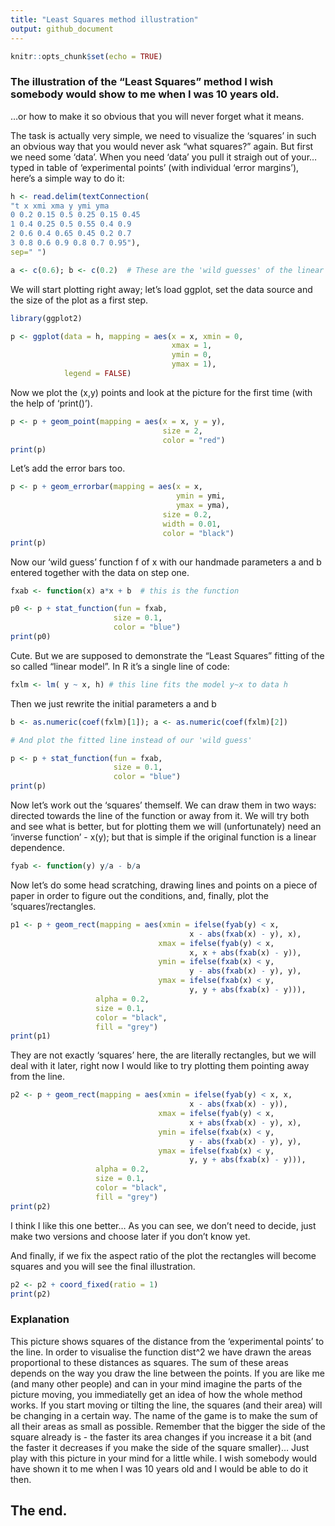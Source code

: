 ```yaml
---
title: "Least Squares method illustration"
output: github_document
---
```


```r
knitr::opts_chunk$set(echo = TRUE)
```

### The illustration of the "Least Squares" method I wish somebody would show to me when I was 10 years old.

...or how to make it so obvious that you will never forget what it means.

The task is actually very simple, we need to visualize the 'squares' in such an obvious way that you would never ask "what squares?" again. But first we need some 'data'. When you need 'data' you pull it straigh out of your... typed in table of 'experimental points' (with individual 'error margins'), here's a simple way to do it:

```r
h <- read.delim(textConnection(
"t x xmi xma y ymi yma
0 0.2 0.15 0.5 0.25 0.15 0.45
1 0.4 0.25 0.5 0.55 0.4 0.9
2 0.6 0.4 0.65 0.45 0.2 0.7
3 0.8 0.6 0.9 0.8 0.7 0.95"), 
sep=" ")

a <- c(0.6); b <- c(0.2)  # These are the 'wild guesses' of the linear model coefficients (see below)
```

We will start plotting right away; let's load ggplot, set the data source and the size of the plot as a first step.

```r
library(ggplot2)

p <- ggplot(data = h, mapping = aes(x = x, xmin = 0, 
                                    xmax = 1, 
                                    ymin = 0, 
                                    ymax = 1),
            legend = FALSE)
```

Now we plot the (x,y) points and look at the picture for the first time (with the help of 'print()').

```r
p <- p + geom_point(mapping = aes(x = x, y = y), 
                                  size = 2, 
                                  color = "red")
print(p)
```

Let's add the error bars too.

```r
p <- p + geom_errorbar(mapping = aes(x = x, 
                                     ymin = ymi, 
                                     ymax = yma), 
                                  size = 0.2, 
                                  width = 0.01, 
                                  color = "black")
print(p)
```

Now our 'wild guess' function f of x with our handmade parameters a and b entered together with the data on step one.

```r
fxab <- function(x) a*x + b  # this is the function

p0 <- p + stat_function(fun = fxab, 
                       size = 0.1, 
                       color = "blue")
print(p0)
```

Cute. But we are supposed to demonstrate the "Least Squares" fitting of the so called "linear model". In R it's a single line of code:

```r
fxlm <- lm( y ~ x, h) # this line fits the model y~x to data h
```

Then we just rewrite the initial parameters a and b

```r
b <- as.numeric(coef(fxlm)[1]); a <- as.numeric(coef(fxlm)[2])

# And plot the fitted line instead of our 'wild guess'

p <- p + stat_function(fun = fxab, 
                       size = 0.1, 
                       color = "blue")
print(p)
```


Now let's work out the 'squares' themself. We can draw them in two ways: directed towards the line of the function or away from it. We will try both and see what is better, but for plotting them we will (unfortunately) need an 'inverse function' - x(y); but that is simple if the original function is a linear dependence.

```r
fyab <- function(y) y/a - b/a
```

Now let's do some head scratching, drawing lines and points on a piece of paper in order to figure out the conditions, and, finally, plot the 'squares'/rectangles.

```r
p1 <- p + geom_rect(mapping = aes(xmin = ifelse(fyab(y) < x, 
                                        x - abs(fxab(x) - y), x), 
                                 xmax = ifelse(fyab(y) < x, 
                                        x, x + abs(fxab(x) - y)), 
                                 ymin = ifelse(fxab(x) < y, 
                                        y - abs(fxab(x) - y), y), 
                                 ymax = ifelse(fxab(x) < y, 
                                        y, y + abs(fxab(x) - y))),
                   alpha = 0.2, 
                   size = 0.1, 
                   color = "black", 
                   fill = "grey")
print(p1)
```

They are not exactly 'squares' here, the are literally rectangles, but we will deal with it later, right now I would like to try plotting them pointing away from the line.

```r
p2 <- p + geom_rect(mapping = aes(xmin = ifelse(fyab(y) < x, x, 
                                        x - abs(fxab(x) - y)), 
                                 xmax = ifelse(fyab(y) < x, 
                                        x + abs(fxab(x) - y), x), 
                                 ymin = ifelse(fxab(x) < y, 
                                        y - abs(fxab(x) - y), y), 
                                 ymax = ifelse(fxab(x) < y, 
                                        y, y + abs(fxab(x) - y))),
                   alpha = 0.2, 
                   size = 0.1, 
                   color = "black", 
                   fill = "grey")
print(p2)
```

I think I like this one better... As you can see, we don't need to decide, just make two versions and choose later if you don't know yet.

And finally, if we fix the aspect ratio of the plot the rectangles will become squares and you will see the final illustration. 

```r
p2 <- p2 + coord_fixed(ratio = 1)
print(p2)
```

### Explanation
  This picture shows squares of the distance from the 'experimental points' to the line. In order to visualise the function dist^2 we have drawn the areas proportional to these distances as squares. The sum of these areas depends on the way you draw the line between the points.
  If you are like me (and many other people) and can in your mind imagine the parts of the picture moving, you immediatelly get an idea of how the whole method works. If you start moving or tilting the line, the squares (and their area) will be changing in a certain way. The name of the game is to make the sum of all their areas as small as possible. Remember that the bigger the side of the square already is - the faster its area changes if you increase it a bit (and the faster it decreases if you make the side of the square smaller)... 
  Just play with this picture in your mind for a little while. I wish somebody would have shown it to me when I was 10 years old and I would be able to do it then.

## The end.